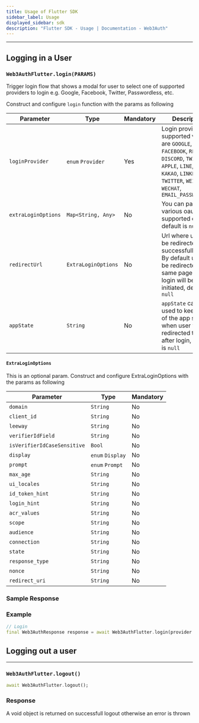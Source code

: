 ```yaml
---
title: Usage of Flutter SDK
sidebar_label: Usage
displayed_sidebar: sdk
description: "Flutter SDK - Usage | Documentation - Web3Auth"
---
```


---


## Logging in a User

### `Web3AuthFlutter.login(PARAMS)`

Trigger login flow that shows a modal for user to select one of supported providers to login e.g. Google, Facebook, Twitter, Passwordless, etc.

Construct and configure `login` function with the params as following

| Parameter           | Type                | Mandatory | Description                                                                                                                                                                                  |
| ------------------- | ------------------- | --------- | -------------------------------------------------------------------------------------------------------------------------------------------------------------------------------------------- |
| `loginProvider`     | `enum` `Provider`   | Yes       | Login provider, supported values are `GOOGLE`, `FACEBOOK`, `REDDIT`, `DISCORD`, `TWITCH`, `APPLE`, `LINE`, `GITHUB`, `KAKAO`, `LINKEDIN`, `TWITTER`, `WEIBO`, `WECHAT`, `EMAIL_PASSWORDLESS` |
| `extraLoginOptions` | `Map<String, Any>`  | No        | You can pass various oauth supported options, default is `null`                                                                                                                              |
| `redirectUrl`       | `ExtraLoginOptions` | No        | Url where user will be redirected after successfull login. By default user will be redirected to same page where login will be initiated, default is `null`                                  |
| `appState`          | `String`            | No        | `appState` can be used to keep track of the app state when user will be redirected to app after login, default is `null`                                                                     |

#### `ExtraLoginOptions`

This is an optional param. Construct and configure ExtraLoginOptions with the params as following

| Parameter                   | Type             | Mandatory |
| --------------------------- | ---------------- | --------- |
| `domain`                    | `String`         | No        |
| `client_id`                 | `String`         | No        |
| `leeway`                    | `String`         | No        |
| `verifierIdField`           | `String`         | No        |
| `isVerifierIdCaseSensitive` | `Bool`           | No        |
| `display`                   | `enum` `Display` | No        |
| `prompt`                    | `enum` `Prompt`  | No        |
| `max_age`                   | `String`         | No        |
| `ui_locales`                | `String`         | No        |
| `id_token_hint`             | `String`         | No        |
| `login_hint`                | `String`         | No        |
| `acr_values`                | `String`         | No        |
| `scope`                     | `String`         | No        |
| `audience`                  | `String`         | No        |
| `connection`                | `String`         | No        |
| `state`                     | `String`         | No        |
| `response_type`             | `String`         | No        |
| `nonce`                     | `String`         | No        |
| `redirect_uri`              | `String`         | No        |

### Sample Response

<FlutterResponse />

### Example

```dart
// Login
final Web3AuthResponse response = await Web3AuthFlutter.login(provider: Provider.google);
```

## Logging out a user

---

### `Web3AuthFlutter.logout()`

```dart
await Web3AuthFlutter.logout();
```

### Response

A void object is returned on successfull logout otherwise an error is thrown
